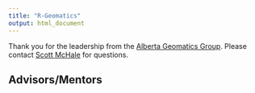```yaml
---
title: "R-Geomatics"
output: html_document 
---
```


Thank you for the leadership from the [Alberta Geomatics Group ](https://www.albertageomaticsgroup.ca/){target="_blank"}.  Please contact [Scott McHale](mailto:scott.mchale@industryus.ca) for questions.

## Advisors/Mentors

